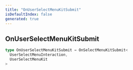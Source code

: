 ```yaml
---
title: "OnUserSelectMenuKitSubmit"
isDefaultIndex: false
generated: true
---
```



<!-- This file was generated from the CommandKit source. Do not modify. Instead, re-run the "docgen" script -->


## OnUserSelectMenuKitSubmit

<GenerationInfo sourceFile="packages/commandkit/src/components/v1/select-menu/UserSelectMenuKit.ts" sourceLine="20" packageName="commandkit" />



```ts title="Signature"
type OnUserSelectMenuKitSubmit = OnSelectMenuKitSubmit<
  UserSelectMenuInteraction,
  UserSelectMenuKit
>
```
